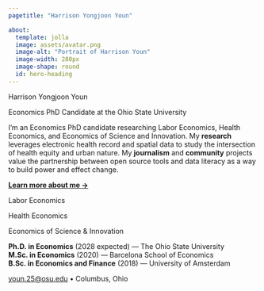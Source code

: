 ```yaml
---
pagetitle: "Harrison Yongjoon Youn"

about:
  template: jolla
  image: assets/avatar.png
  image-alt: "Portrait of Harrison Youn"
  image-width: 280px
  image-shape: round
  id: hero-heading
---
```


::: {.custom-name}
Harrison Yongjoon Youn
:::

::: {.custom-subtitle}
Economics PhD Candidate at the Ohio State University
:::

I'm an Economics PhD candidate researching Labor Economics, Health Economics, and Economics of Science and Innovation. My **research** leverages electronic health record and spatial data to study the intersection of health equity and urban nature. My **journalism** and **community** projects value the partnership between open source tools and data literacy as a way to build power and effect change.

[**Learn more about me →**](/research){.about-links .subtitle}

::: {.research-highlight}
::: {.research-areas}
::: {.research-area}
Labor Economics
:::
::: {.research-area}
Health Economics
:::
::: {.research-area}
Economics of Science & Innovation
:::
:::
:::

::: {.contact-simple}
::: {.about-links}
<a href="https://scholar.google.com/citations?hl=en&user=GyMw0H0AAAAJ" aria-label="Google Scholar"><i class="bi bi-mortarboard-fill"></i></a>
<a href="https://github.com/harrisonyoun" aria-label="GitHub"><i class="bi bi-github"></i></a>
<a href="https://www.linkedin.com/in/harrison-youn/" aria-label="LinkedIn"><i class="bi bi-linkedin"></i></a>
<a href="mailto:youn.25@osu.edu" aria-label="Email"><i class="bi bi-envelope-fill"></i></a>
:::

**Ph.D. in Economics** (2028 expected) — The Ohio State University  
**M.Sc. in Economics** (2020) — Barcelona School of Economics  
**B.Sc. in Economics and Finance** (2018) — University of Amsterdam

[youn.25@osu.edu](mailto:youn.25@osu.edu) • Columbus, Ohio
:::